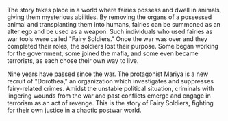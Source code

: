 
The story takes place in a world where fairies possess and dwell in animals, giving them mysterious abilities. By removing the organs of a possessed animal and transplanting them into humans, fairies can be summoned as an alter ego and be used as a weapon. Such individuals who used fairies as war tools were called "Fairy Soldiers." Once the war was over and they completed their roles, the soldiers lost their purpose. Some began working for the government, some joined the mafia, and some even became terrorists, as each chose their own way to live.

Nine years have passed since the war. The protagonist Mariya is a new recruit of "Dorothea," an organization which investigates and suppresses fairy-related crimes. Amidst the unstable political situation, criminals with lingering wounds from the war and past conflicts emerge and engage in terrorism as an act of revenge. This is the story of Fairy Soldiers, fighting for their own justice in a chaotic postwar world.

